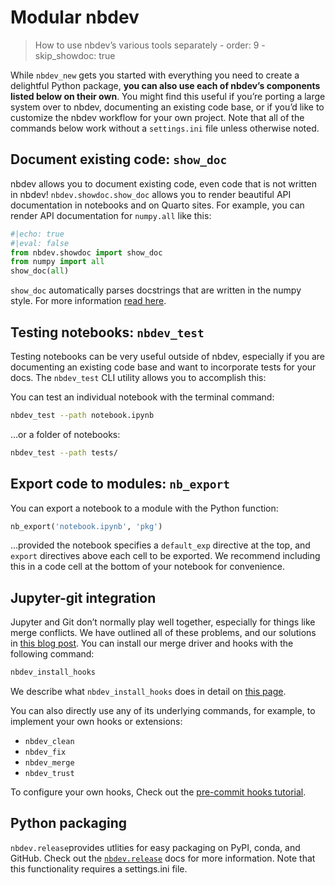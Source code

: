 # Modular nbdev

> How to use nbdev's various tools separately
- order: 9
- skip_showdoc: true

While `nbdev_new` gets you started with everything you need to create a delightful Python package, **you can also use each of nbdev's components listed below on their own**. You might find this useful if you're porting a large system over to nbdev, documenting an existing code base, or if you'd like to customize the nbdev workflow for your own project. Note that all of the commands below work without a `settings.ini` file unless otherwise noted.

## Document existing code: `show_doc`

nbdev allows you to document existing code, even code that is not written in nbdev! `nbdev.showdoc.show_doc` allows you to render beautiful API documentation in notebooks and on Quarto sites.  For example, you can render API documentation for `numpy.all` like this:  

::: {.py-2 .px-3 .mb-4 fig-align="center" .border .rounded .shadow-sm}

```python
#|echo: true
#|eval: false
from nbdev.showdoc import show_doc
from numpy import all
show_doc(all)
```

:::


::: {.callout-note}

`show_doc` automatically parses docstrings that are written in the numpy style.  For more information [read here](../api/showdoc.ipynb#numpy-docstrings).

:::

## Testing notebooks: `nbdev_test`

Testing notebooks can be very useful outside of nbdev, especially if you are documenting an existing code base and want to incorporate tests for your docs. The `nbdev_test` CLI utility allows you to accomplish this:

You can test an individual notebook with the terminal command:

```sh
nbdev_test --path notebook.ipynb
```

...or a folder of notebooks:

```sh
nbdev_test --path tests/
```

## Export code to modules: `nb_export`

You can export a notebook to a module with the Python function:

```python
nb_export('notebook.ipynb', 'pkg')
```

...provided the notebook specifies a `default_exp` directive at the top, and `export` directives above each cell to be exported. We recommend including this in a code cell at the bottom of your notebook for convenience.

## Jupyter-git integration

Jupyter and Git don't normally play well together, especially for things like merge conflicts.  We have outlined all of these problems, and our solutions in [this blog post](../blog/posts/2022-08-25-jupyter-git/index.qmd).  You can install our merge driver and hooks with the following command: 

```bash
nbdev_install_hooks
```

We describe what `nbdev_install_hooks` does in detail on [this page](git_friendly_jupyter.ipynb).

You can also directly use any of its underlying commands, for example, to implement your own hooks or extensions:

- `nbdev_clean`
- `nbdev_fix`
- `nbdev_merge`
- `nbdev_trust`

To configure your own hooks, Check out the [pre-commit hooks tutorial](/tutorials/pre_commit.ipynb).

## Python packaging

`nbdev.release`provides utlities for easy packaging on PyPI, conda, and GitHub. Check out the [`nbdev.release`](/api/release.html) docs for more information. Note that this functionality requires a settings.ini file.

```python

```